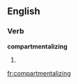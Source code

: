 ==English==

===Verb===
'''compartmentalizing'''

# {{present participle of|[[compartmentalize]]}}

[[fr:compartmentalizing]]